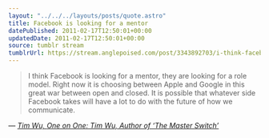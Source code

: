 ```yaml
---
layout: "../../../layouts/posts/quote.astro"
title: Facebook is looking for a mentor
datePublished: 2011-02-17T12:50:01+00:00
updatedDate: 2011-02-17T12:50:01+00:00
source: tumblr stream
tumblrUrl: https://stream.anglepoised.com/post/3343892703/i-think-facebook-is-looking-for-a-mentor-they-are
---
```


> I think Facebook is looking for a mentor, they are looking for a role model. Right now it is choosing between Apple and Google in this great war between open and closed. It is possible that whatever side Facebook takes will have a lot to do with the future of how we communicate.

— <cite>[Tim Wu, _One on One: Tim Wu, Author of ‘The Master Switch’_](https://bits.blogs.nytimes.com/2010/11/14/one-on-one-tim-wu-author-of-the-master-switch/)</cite>
